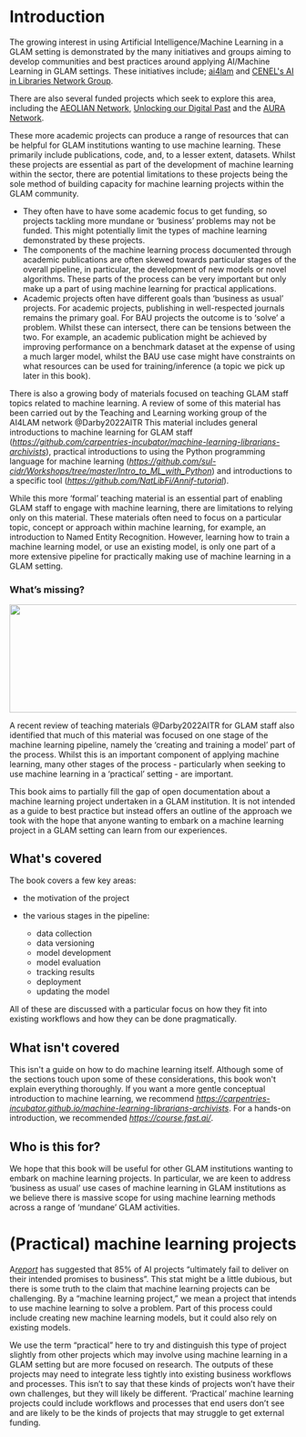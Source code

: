 # Introduction

The growing interest in using Artificial Intelligence/Machine Learning
in a GLAM setting is demonstrated by the many initiatives and groups
aiming to develop communities and best practices around applying
AI/Machine Learning in GLAM settings. These initiatives include;
[ai4lam](https://sites.google.com/view/ai4lam) and [CENEL\'s AI in
Libraries Network Group](https://github.com/CENL-Network-Group-AI/).

There are also several funded projects which seek to explore this area,
including the [AEOLIAN Network](https://www.aeolian-network.net/),
[Unlocking our Digital Past](https://unlockingourdigitalpast.com/) and
the [AURA Network](https://www.aura-network.net/).

These more academic projects can produce a range of resources that can
be helpful for GLAM institutions wanting to use machine learning. These
primarily include publications, code, and, to a lesser extent, datasets.
Whilst these projects are essential as part of the development of
machine learning within the sector, there are potential limitations to
these projects being the sole method of building capacity for machine
learning projects within the GLAM community.

- They often have to have some academic focus to get funding, so
    projects tackling more mundane or 'business' problems may not be
    funded. This might potentially limit the types of machine learning
    demonstrated by these projects.
- The components of the machine learning process documented through
    academic publications are often skewed towards particular stages of
    the overall pipeline, in particular, the development of new models
    or novel algorithms. These parts of the process can be very
    important but only make up a part of using machine learning for
    practical applications.
- Academic projects often have different goals than 'business as
    usual' projects. For academic projects, publishing in well-respected
    journals remains the primary goal. For BAU projects the
    outcome is to 'solve' a problem. Whilst these can intersect, there
    can be tensions between the two. For example, an academic
    publication might be achieved by improving performance on a
    benchmark dataset at the expense of using a much larger model,
    whilst the BAU use case might have constraints on what resources can
    be used for training/inference (a topic we pick up later in this
    book).

There is also a growing body of materials focused on teaching GLAM staff
topics related to machine learning. A review of some of this material
has been carried out by the Teaching and Learning working group of the
AI4LAM network @Darby2022AITR This material
includes general introductions to machine learning for GLAM staff
([*https://github.com/carpentries-incubator/machine-learning-librarians-archivists*](https://github.com/carpentries-incubator/machine-learning-librarians-archivists)),
practical introductions to using the Python programming language for
machine learning
([*https://github.com/sul-cidr/Workshops/tree/master/Intro_to_ML_with_Python*](https://github.com/sul-cidr/Workshops/tree/master/Intro_to_ML_with_Python))
and introductions to a specific tool
([*https://github.com/NatLibFi/Annif-tutorial*](https://github.com/NatLibFi/Annif-tutorial)).

While this more 'formal' teaching material is an essential part of
enabling GLAM staff to engage with machine learning, there are
limitations to relying only on this material. These materials often need
to focus on a particular topic, concept or approach within machine
learning, for example, an introduction to Named Entity Recognition.
However, learning how to train a machine learning model, or use an
existing model, is only one part of a more extensive pipeline for
practically making use of machine learning in a GLAM setting.

### []{#anchor-2}What's missing?

![](media/image1.png){width="6.2835in" height="1.972in"}

A recent review of teaching materials
@Darby2022AITR
for GLAM staff also identified that much of this material was focused on
one stage of the machine learning pipeline, namely the 'creating and
training a model' part of the process. Whilst this is an important
component of applying machine learning, many other stages of the
process - particularly when seeking to use machine learning in a
'practical' setting - are important.

This book aims to partially fill the gap of open documentation about a
machine learning project undertaken in a GLAM institution. It is not
intended as a guide to best practice but instead offers an outline of
the approach we took with the hope that anyone wanting to embark on a
machine learning project in a GLAM setting can learn from our
experiences.

## []{#anchor-3}What\'s covered

The book covers a few key areas:

-   the motivation of the project

-   the various stages in the pipeline:

    -   data collection
    -   data versioning
    -   model development
    -   model evaluation
    -   tracking results
    -   deployment
    -   updating the model

All of these are discussed with a particular focus on how they fit into
existing workflows and how they can be done pragmatically.

## []{#anchor-4}What isn\'t covered

This isn\'t a guide on how to do machine learning itself. Although some
of the sections touch upon some of these considerations, this book
won\'t explain everything thoroughly. If you want a more gentle
conceptual introduction to machine learning, we recommend
[*https://carpentries-incubator.github.io/machine-learning-librarians-archivists*](https://carpentries-incubator.github.io/machine-learning-librarians-archivists/).
For a hands-on introduction, we recommended
[*https://course.fast.ai/*](https://course.fast.ai/).

## []{#anchor-5}Who is this for?

We hope that this book will be useful for other GLAM institutions
wanting to embark on machine learning projects. In particular, we are
keen to address 'business as usual' use cases of machine learning in
GLAM institutions as we believe there is massive scope for using machine
learning methods across a range of 'mundane' GLAM activities.

# []{#anchor-6}(Practical) machine learning projects

A[](https://www.techrepublic.com/article/why-85-of-ai-projects-fail/)[*report*](https://www.techrepublic.com/article/why-85-of-ai-projects-fail/)
has suggested that 85% of AI projects "ultimately fail to deliver on
their intended promises to business". This stat might be a little
dubious, but there is some truth to the claim that machine learning
projects can be challenging. By a "machine learning project," we mean a
project that intends to use machine learning to solve a problem. Part of
this process could include creating new machine learning models, but it
could also rely on existing models.

We use the term "practical" here to try and distinguish this type of
project slightly from other projects which may involve using machine
learning in a GLAM setting but are more focused on research. The outputs
of these projects may need to integrate less tightly into existing
business workflows and processes. This isn't to say that these kinds of
projects won't have their own challenges, but they will likely be
different. 'Practical' machine learning projects could include workflows
and processes that end users don't see and are likely to be the kinds of
projects that may struggle to get external funding.
